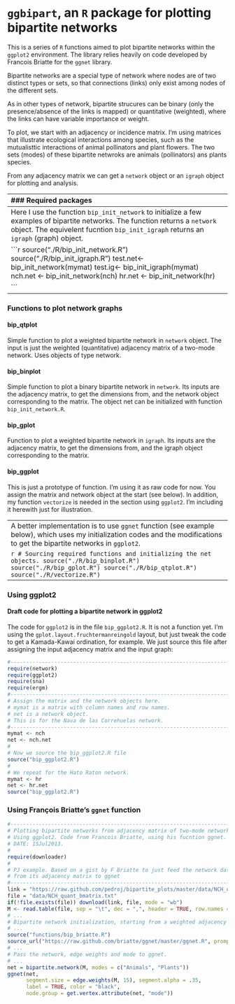 `ggbipart`, an `R` package for plotting bipartite networks
========================================================

This is a series of `R` functions aimed to plot bipartite networks within the `ggplot2` environment. The library relies heavily on code developed by Francois Briatte for the `ggnet` library.    

Bipartite networks are a special type of network where nodes are of two distinct types or sets, so that connections (links) only exist among nodes of the different sets.

As in other types of network, bipartite strucures can be binary (only the presence/absence of the links is mapped) or quantitative (weighted), where the links can have variable importance or weight.

To plot, we start with an adjacency or incidence matrix. I'm using matrices that illustrate ecological interactions among species, such as the mutualisttic interactions of animal pollinators and plant flowers. The two sets (modes) of these bipartite netwroks are animals (pollinators) ans plants species.

From any adjacency matrix we can get a `network` object or an `igraph` object for plotting and analysis. 

-----------------------------------------------------------------------------
### Required packages
```r
require(network)
require(igraph)
require(sna)
require(ggplot2)
require(ggnet)
require(sna)
require(ergm)
```

Here I plot bipartite networks from their adjacency matrices, i.e., the two-mode networks.

### Initializing bipartite webs as `network` objects

```r
#-------------------------------------------------------------------------
# Read data matrices.
# Read a network
# Creating the objects. Example input from the clipboard. 
mymat <- read.delim("data.txt", row.names=1)   # Not run.
#
# Where data.txt has a weighted adjacency matrix, e.g.,:
    Aa	Ab	Ac	Ba	Bb	Bc	Bd	Ca	Cb	Cc	Da
P1	139	112	 9	73	4	14	20	14	5	2	1
P2	184	26	6	19	31	21	17	11	7	5	0
P3	281	74	33	36	18	29	5	9	5	3	0
P4	87	40	38	21	13	12	9	1	1	0	0
P5	100	93	27	12	8	11	32	0	0	0	0
P6	51	25	13	17	9	1	0	0	0	0	0
P7	42	26	16	0	2	0	0	0	0	0	0
P8	31	18	14	15	12	9	7	1	0	0	0
P9	46	12	6	0	3	0	0	0	0	0	0
P10	136	0	0	12	0	2	2	0	0	0	0
P11	130	8	1	5	0	0	0	0	0	0	0
P12	3	6	1	1	0	1	0	0	0	0	0
P13	5	1	0	0	0	0	0	0	0	0	0
P14	9	1	0	0	0	0	0	0	0	0	0

# Use this to copy from the clipboard, after select/copy the above block.
mymat <- read.table(pipe("pbpaste"), header=T, sep= "\t", row.names=1)

```

The adjacency matrix is just read from the clipboard as a tab-separated file with header names, and the first column is taken as the row names. 

This next example (from F. Briatte code) initializes a dataframe:

```r
# A weighted adjacency matrix. Rows are animal species; columns are plant 
# species.
bip= data.frame(P1= c(1, 12, 6, 0),
                P2= c(1, 0, 4, 0),
                P3= c(1, 7, 3, 12),
     row.names= letters[1:4])

```


These are two of my datasets of well-sampled plant-frugivore interaction networks from S Spain, read in the usual way.

```r
#-------------------------------------------------------------------------
# The Nava de las Correhuelas dataset.
nch <- read.table("./data-raw/NCH_quant_bmatrix.txt", 
                  header=T, sep="\t", row.names=1,
                  dec=",", na.strings="NA")
# The Hato Raton dataset.
hr <- read.table("./data-raw/HR_quant_bmatrix.txt", 
                  header=T, sep="\t", row.names=1,
                  dec=".", na.strings="NA")
```

----------------------------------------------------------------------------
Here I use the function `bip_init_network` to initialize a few examples of  bipartite networks. The function returns a `network` object. The equivelent fucntion `bip_init_igraph` returns an `igraph` (graph) object.

```r
source("./R/bip_init_network.R")
source("./R/bip_init_igraph.R")
test.net<- bip_init_network(mymat)
test.ig<- bip_init_igraph(mymat)
nch.net <- bip_init_network(nch) 
hr.net <- bip_init_network(hr)

```
----------------------------------------------------------------------------
### Functions to plot network graphs

#### bip_qtplot
Simple function to plot a weighted bipartite network in `network` object. The input is just the weighted (quantitative) adjacency matrix of a two-mode network. 
Uses objects of type network.

#### bip_binplot
Simple function to plot a binary bipartite network in `network`. Its inputs 
are the adjacency matrix, to get the dimensions from, and the network object 
corresponding to the matrix. The object net can be initialized with function 
`bip_init_network.R`.

#### bip_gplot
Function to plot a weighted bipartite network in `igraph`. Its inputs are the 
adjacency matrix, to get the dimensions from, and the igraph object 
corresponding to the matrix.

#### bip_ggplot
This is just a prototype of function. I'm using it as raw code for now. You 
assign the matrix and network object at the start (see below). 
In addition, my function `vectorize` is needed in the section using `ggplot2`. 
I'm including it herewith just for illustration.

----------------------------------------------------------------------------
A better implementation is to use `ggnet` function (see example below), which 
uses my initialization codes and the modifications to get the bipartite 
networks in `ggplot2`.

```r
# Sourcing required functions and initializing the net objects.
source("./R/bip_binplot.R")
source("./R/bip_gplot.R")
source("./R/bip_qtplot.R")
source("./R/vectorize.R")
```

----------------------------------------------------------------------------
### Using ggplot2
#### Draft code for plotting a bipartite network in ggplot2

The code for `ggplot2` is in the file `bip_ggplot2.R`. It is not a function
yet. I'm using the `gplot.layout.fruchtermanreingold` layout, but just tweak 
the code to get a Kamada-Kawai ordination, for example. We just source this 
file after assigning the input adjacency matrix and the input graph:

```r
#-------------------------------------------------------------------------
require(network)
require(ggplot2)
require(sna)
require(ergm)
#-------------------------------------------------------------------------
# Assign the matrix and the network objects here.
# mymat is a matrix with column names and row names.
# net is a network object.
# This is for the Nava de las Correhuelas network.
#-------------------------------------------------------------------------
mymat <- nch
net <- nch.net
# 
# Now we source the bip_ggplot2.R file
source("bip_ggplot2.R")
# 
# We repeat for the Hato Raton network.
mymat <- hr
net <- hr.net
source("bip_ggplot2.R")
```

### Using François Briatte's `ggnet` function

```r
#-------------------------------------------------------------------------
# Plotting bipartite networks from adjacency matrix of two-mode network.
# Using ggplot2. Code from Francois Briatte, using his fucntion ggnet.
# DATE: 15Jul2013.
#
require(downloader)
#
# PJ example. Based on a gist by F Briatte to just feed the network data 
# from its adjacency matrix to ggnet
#-------------------------------------------------------------------------
link = "https://raw.github.com/pedroj/bipartite_plots/master/data/NCH_quant_bmatrix.txt"
file = "data/NCH_quant_bmatrix.txt"
if(!file.exists(file)) download(link, file, mode = "wb")
M <- read.table(file, sep = "\t", dec = ",", header = TRUE, row.names = 1)
# ...
# Bipartite network initialization, starting from a weighted adjacency matrix.
# ...
source("functions/bip_briatte.R")
source_url("https://raw.github.com/briatte/ggnet/master/ggnet.R", prompt = FALSE)
# ...
# Pass the network, edge weights and mode to ggnet.
# ...
net = bipartite.network(M, modes = c("Animals", "Plants"))
ggnet(net,
      segment.size = edge.weights(M, 15), segment.alpha = .35,
      label = TRUE, color = "black",
      node.group = get.vertex.attribute(net, "mode"))
```


